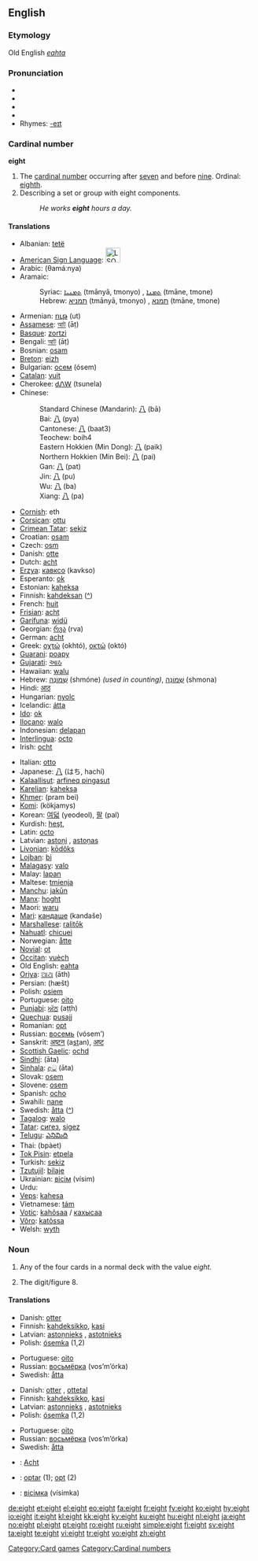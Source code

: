 {{wikipedia}}
==English==

{{rank|music|direction|o'|838|eight|modern|medium|ill}}

===Etymology===
Old English ''[[eahta]]''

===Pronunciation===
* {{enPR|āt}}
* {{IPA|/eɪt/}}
* {{SAMPA|/eIt/}}
* {{audio|en-us-eight.ogg|Audio (US)}}
* Rhymes: [[Rhymes:English:-eɪt|-eɪt]]

===Cardinal number===
'''eight'''

# The [[cardinal number]] occurring after [[seven]] and before [[nine]].  Ordinal: [[eighth]].
# Describing a set or group with eight components. <!-- redundant! -->
#: ''He works '''eight''' hours a day.''

<!-- This belongs at [[8]], not here at [[eight]].

* [[Arabic]] numerals: 8
* [[Chinese]] numerals: 捌, 八
* [[Roman]] numerals: VIII
* [[Eastern Arabic]] numerals: {{Arab|[[٨]]}}
* [[Tibetan]] numerals: [[༩]]
* [[Hindi]] numerals: [[८]]
* [[Gujarati]] numerals: [[૮]]
* [[Gurmukhi]] numerals: [[੮]]
* [[Bengali]] numerals: [[৮]]
* [[Oriya]] numerals: [[୮]]
* [[Telugu]] numerals:
* [[Kannada]] numerals: [[೮]]
* [[Malayalam]] numerals: [[൮]]
* [[Tamil]] numerals: [[௮]]
* [[Khmer]] numerals: [[៨]]
* [[Thai]] numerals: [[๘]]
* [[Lao]] numerals: [[໘]]
* [[Myanmar]] numerals:
* [[Amharic]] numerals: [[፰]]
* [[Mongolian]] numerals:
* [[Limbu]] numerals:
* [[Armenian]] numerals: [[Ը]]
** Last: [[seven]], 7
** Next: [[nine]], 9
-->

====Translations====
{{trans-top|eight-cardinal number}}
* Albanian: [[tetë]]
* [[American Sign Language]]: [[Image:LSQ 8.jpg|30px]]
* Arabic: {{Arab|[[ثمانية]]}} (θamáːnya)
* Aramaic:
*: Syriac: [[ܬܡܢܝܐ]] (tmānyā, tmonyo) {{m}}, [[ܬܡܢܐ]] (tmāne, tmone) {{f}}
*: Hebrew: [[תמניא]] (tmānyā, tmonyo) {{m}}, [[תמנא]] (tmāne, tmone) {{f}}
* Armenian: [[ութ]] (ut)
* [[Assamese]]: [[আট]] (āṭ)
* [[Basque]]: [[zortzi]]
* Bengali: [[আট]] (āṭ)
* Bosnian: [[osam]]
* [[Breton]]: [[eizh]]
* Bulgarian: [[осем]] (ósem)
* [[Catalan]]: [[vuit]]
* Cherokee: [[ᏧᏁᎳ]] (tsunela)
* Chinese:
*: Standard Chinese (Mandarin): [[八]] (bā)
*: Bai: [[八]] (pya)
*: Cantonese: [[八]] (baat3)
*: Teochew: boih4
*: Eastern Hokkien (Min Dong): [[八]] (paik)
*: Northern Hokkien (Min Bei): [[八]] (pai)
*: Gan: [[八]] (pat)
*: Jin: [[八]] (pu)
*: Wu: [[八]] (ba)
*: Xiang: [[八]] (pa)
* [[Cornish]]: eth
* [[Corsican]]: [[ottu]]
* [[Crimean Tatar]]: [[sekiz#Crimean Tatar|sekiz]]
* Croatian: [[osam]]
* Czech: [[osm]]
* Danish: [[otte]]
* Dutch: [[acht]]
* [[Erzya]]: [[кавксо]] (kavkso)
* Esperanto: [[ok]]
* Estonian: [[kaheksa]]
* Finnish: [[kahdeksan]] ([[:fi:kahdeksan|^]])
* French: [[huit]]
* [[Frisian]]: [[acht]]
* [[Garífuna]]: [[widü]]
* Georgian: [[რვა]] (rva)
* German: [[acht]]
* Greek: [[οχτώ]] (okhtó), [[οκτώ]] (októ)
* [[Guarani]]: [[poapy]]
* [[Gujarati]]: [[આઠ]] {{IPAchar|(āṭha)}}
* Hawaiian: [[walu]]
* Hebrew: [[שמונה|שְׁמוֹנֶה]] (shmóne) {{f}} ''(used in counting)'', [[שמונה|שְׁמוֹנָה]] (shmona) {{m}}
* Hindi: [[आठ]] {{IPAchar|(āṭh)}}
* Hungarian: [[nyolc]]
* Icelandic: [[átta]]
* [[Ido]]: [[ok]]
* [[Ilocano]]: [[walo]]
* Indonesian: [[delapan]]
* [[Interlingua]]: [[octo]]
* Irish: [[ocht]]
{{trans-mid}}
* Italian: [[otto]]
* Japanese: [[八]] (はち, hachí)
* [[Kalaallisut]]: [[arfineq pingasut]]
* [[Karelian]]: [[kaheksa]]
* [[Khmer]]: {{Khmr|[[ប្រាំបី]]}} (pram bei)
* [[Komi]]: {{Cyrl|[[кӧкямыс]]}} (kökjamys)
* Korean: [[여덟]] (yeodeol), [[팔]] (pal)
* Kurdish: [[heşt]], {{KUchar|[[هه‌شت]]}}
* Latin: [[octo]]
* Latvian: [[astoņi]] {{m}}, [[astoņas]] {{f}}
* [[Livonian]]: [[kōdõks]]
* [[Lojban]]: [[bi]]
* [[Malagasy]]: [[valo]]
* Malay: [[lapan]]
* Maltese: [[tmienja]]
* [[Manchu]]: [[jakūn]]
* [[Manx]]: [[hoght]]
* Maori: [[waru]]
* [[Mari]]: [[кандаше]] (kandaše)
* [[Marshallese]]: [[ralitōk]]
* [[Nahuatl]]: [[chicuei]]
* Norwegian: [[åtte]]
* [[Novial]]: [[ot]]
* [[Occitan]]: [[vuèch]]
* Old English: [[eahta]]
* [[Oriya]]: [[ଆଥ]] (āth)
* Persian: {{fa-Arab|[[هشت|هَشت]]}} (hæšt)
* Polish: [[osiem]]
* Portuguese: [[oito]]
* [[Punjabi]]: [[ਅੱਠ]] (aṭṭh)
* [[Quechua]]: [[pusajj]]
* Romanian: [[opt]]
* Russian: [[восемь]] (vósem’)
* Sanskrit: [[अष्टन्]] (a<u>st</u>an), [[अष्ट]] {{unicode|(aṣṭa)}}
* [[Scottish Gaelic]]: [[ochd]]
* [[Sindhi]]: {{SDchar|[[اَٺَ]]}} (āta)
* [[Sinhala]]: [[අට]] (āta)
* Slovak: [[osem]]
* Slovene: [[osem]]
* Spanish: [[ocho]]
* Swahili: [[nane]]
* Swedish: [[åtta]] ([[:sv:åtta|^]])
* [[Tagalog]]: [[walo]]
* [[Tatar]]: [[сигез#Tatar|сигез]], [[sigez#Tatar|sigez]]
* [[Telugu]]: [[ఎనిమిది]]
* Thai: {{Thai|[[แปด]]}} (bpàet)
* [[Tok Pisin]]: [[etpela]]
* Turkish: [[sekiz]]
* [[Tzutujil]]: [[bilaje]]
* Ukrainian: [[вісім]] (vísim)
* Urdu: {{ur-Arab|[[اٹھ|آٹھ]]}} {{unicode|(āṭh)}}
* [[Veps]]: [[kahesa]]
* Vietnamese: [[tám]]
* [[Votic]]: [[kahõsaa]] / [[кахысаа]]
* [[Võro]]: [[katõssa]]
* Welsh: [[wyth]]
{{trans-bottom}}

===Noun===
{{en-noun}}

# {{context|playing cards}} Any of the four cards in a normal deck with the value ''eight.''
# The digit/figure 8.

====Translations====
{{trans-top|Playing card with value 8}}
* Danish: [[otter]] {{c}}
* Finnish: [[kahdeksikko]], [[kasi]]
* Latvian: [[astoņnieks]] {{m}}, [[astotnieks]] {{m}}
* Polish: [[ósemka]] {{f}} (1,2)
{{trans-mid}}
* Portuguese: [[oito]] {{m}}
* Russian: [[восьмёрка]] (vos’m’órka) {{f}}
* Swedish: [[åtta]] {{c}}
{{trans-bottom}}

{{trans-top|The digit/figure 8}}
* Danish: [[otter#Danish|otter]] {{c}}, [[ottetal]] {{n}}
* Finnish: [[kahdeksikko]], [[kasi]]
* Latvian: [[astoņnieks]] {{m}}, [[astotnieks]] {{m}}
* Polish: [[ósemka]] {{f}} (1,2)
{{trans-mid}}
* Portuguese: [[oito]] {{m}}
* Russian: [[восьмёрка]] (vos’m’órka) {{f}}
* Swedish: [[åtta]] {{c}}
{{trans-bottom}}

{{checktrans}}
{{trans-top|translations to be checked}}
* {{ttbc|German}}: [[Acht]] {{m}}
* {{ttbc|Romanian}}: [[optar#Romanian|optar]] {{m}} (1); [[opt#Romanian|opt]] {{m}} (2)
{{trans-mid}}
* {{ttbc|Ukrainian}}: [[вісімка]] (vísimka) {{f}}
{{trans-bottom}}

[[Category:Card games]]
[[Category:Cardinal numbers]]

[[de:eight]]
[[et:eight]]
[[el:eight]]
[[eo:eight]]
[[fa:eight]]
[[fr:eight]]
[[fy:eight]]
[[ko:eight]]
[[hy:eight]]
[[io:eight]]
[[it:eight]]
[[kl:eight]]
[[kk:eight]]
[[ky:eight]]
[[ku:eight]]
[[hu:eight]]
[[nl:eight]]
[[ja:eight]]
[[no:eight]]
[[pl:eight]]
[[pt:eight]]
[[ro:eight]]
[[ru:eight]]
[[simple:eight]]
[[fi:eight]]
[[sv:eight]]
[[ta:eight]]
[[te:eight]]
[[vi:eight]]
[[tr:eight]]
[[vo:eight]]
[[zh:eight]]